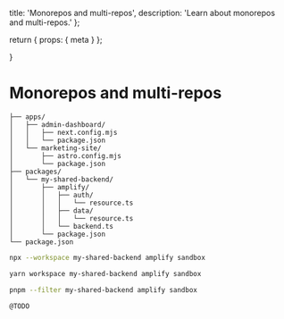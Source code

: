   title: 'Monorepos and multi-repos',
  description:
    'Learn about monorepos and multi-repos.'
};

  return {
    props: {
      meta
    }
  };

}


# Monorepos and multi-repos



```text
├── apps/
│   ├── admin-dashboard/
│   │   ├── next.config.mjs
│   │   └── package.json
│   └── marketing-site/
│       ├── astro.config.mjs
│       └── package.json
├── packages/
│   └── my-shared-backend/
│       ├── amplify/
│       │   ├── auth/
│       │   │   └── resource.ts
│       │   ├── data/
│       │   │   └── resource.ts
│       │   └── backend.ts
│       └── package.json
└── package.json
```

<Tabs>
  <TabItem value="npm" label="npm" default>

```bash title="Terminal"
npx --workspace my-shared-backend amplify sandbox
```

  </TabItem>
  <TabItem value="yarn" label="yarn">

```bash title="Terminal"
yarn workspace my-shared-backend amplify sandbox
```

  </TabItem>
  <TabItem value="pnpm" label="pnpm">

```bash title="Terminal"
pnpm --filter my-shared-backend amplify sandbox
```

  </TabItem>
  <TabItem value="bun" label="bun">

```bash title="Terminal"
@TODO
```

  </TabItem>
</Tabs>
